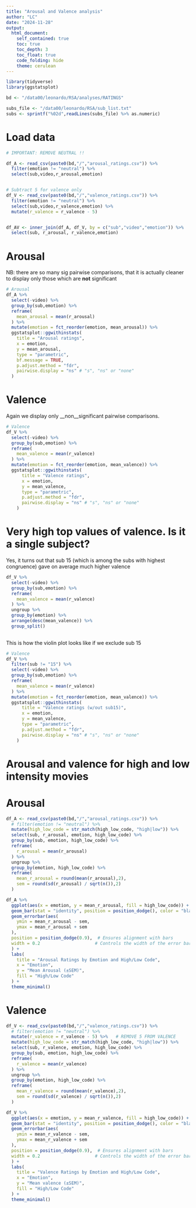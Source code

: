 ```yaml
---
title: "Arousal and Valence analysis"
author: "LC"
date: "2024-11-28"
output:
  html_document:
    self_contained: true
    toc: true
    toc_depth: 3
    toc_float: true
    code_folding: hide
    theme: cerulean 
---
```


```r
library(tidyverse)
library(ggstatsplot)

bd <- "/data00/leonardo/RSA/analyses/RATINGS"

subs_file <- "/data00/leonardo/RSA/sub_list.txt"
subs <- sprintf("%02d",readLines(subs_file) %>% as.numeric)
```


# Load data
```r
# IMPORTANT: REMOVE NEUTRAL !!

df_A <- read_csv(paste0(bd,"/","arousal_ratings.csv")) %>% 
  filter(emotion != "neutral") %>% 
  select(sub,video,r_arousal,emotion)


# Subtract 5 for valence only
df_V <- read_csv(paste0(bd,"/","valence_ratings.csv")) %>%
  filter(emotion != "neutral") %>% 
  select(sub,video,r_valence,emotion) %>% 
  mutate(r_valence = r_valence - 5)


df_AV <- inner_join(df_A, df_V, by = c("sub","video","emotion")) %>% 
  select(sub, r_arousal, r_valence,emotion)
```






# Arousal 
NB: there are so many sig pairwise comparisons, that it is actually cleaner to display only those
which are __not__ significant
```r
# Arousal
df_A %>%
  select(-video) %>% 
  group_by(sub,emotion) %>% 
  reframe(
    mean_arousal = mean(r_arousal)
  ) %>% 
  mutate(emotion = fct_reorder(emotion, mean_arousal)) %>%
  ggstatsplot::ggwithinstats(
    title = "Arousal ratings",
    x = emotion,
    y = mean_arousal,
    type = "parametric",
    bf.message = TRUE,
    p.adjust.method = "fdr",
    pairwise.display = "ns" # "s", "ns" or "none"
  )
```









# Valence
Again we display only __non__significant pairwise comparisons.

```r
# Valence
df_V %>%
  select(-video) %>% 
  group_by(sub,emotion) %>% 
  reframe(
    mean_valence = mean(r_valence)
  ) %>% 
  mutate(emotion = fct_reorder(emotion, mean_valence)) %>%
  ggstatsplot::ggwithinstats(
      title = "Valence ratings",
      x = emotion,
      y = mean_valence,
      type = "parametric",
      p.adjust.method = "fdr",
      pairwise.display = "ns" # "s", "ns" or "none"
    )

```

# Very high top values of valence. Is it a single subject?

Yes, it turns out that sub 15 (which is among the subs with highest congruence) gave
on average much higher valence

```r

df_V %>%
  select(-video) %>% 
  group_by(sub,emotion) %>% 
  reframe(
    mean_valence = mean(r_valence)
  ) %>% 
  ungroup %>% 
  group_by(emotion) %>% 
  arrange(desc(mean_valence)) %>% 
  group_split()
  
```

This is how the violin plot looks like if we exclude sub 15

```r
# Valence
df_V %>%
  filter(sub != "15") %>% 
  select(-video) %>% 
  group_by(sub,emotion) %>% 
  reframe(
    mean_valence = mean(r_valence)
  ) %>% 
  mutate(emotion = fct_reorder(emotion, mean_valence)) %>%
  ggstatsplot::ggwithinstats(
      title = "Valence ratings (w/out sub15)",
      x = emotion,
      y = mean_valence,
      type = "parametric",
      p.adjust.method = "fdr",
      pairwise.display = "ns" # "s", "ns" or "none"
    )
```

# Arousal and valence for high and low intensity movies

# Arousal
```r

df_A <- read_csv(paste0(bd,"/","arousal_ratings.csv")) %>% 
  # filter(emotion != "neutral") %>% 
  mutate(high_low_code = str_match(high_low_code, "high|low")) %>% 
  select(sub, r_arousal, emotion, high_low_code) %>% 
  group_by(sub, emotion, high_low_code) %>% 
  reframe(
    r_arousal = mean(r_arousal)
  ) %>% 
  ungroup %>% 
  group_by(emotion, high_low_code) %>% 
  reframe(
    mean_r_arousal = round(mean(r_arousal),2),
    sem = round(sd(r_arousal) / sqrt(n()),2)
  ) 

df_A %>% 
  ggplot(aes(x = emotion, y = mean_r_arousal, fill = high_low_code)) +
  geom_bar(stat = "identity", position = position_dodge(), color = "black") +
  geom_errorbar(aes(
    ymin = mean_r_arousal - sem, 
    ymax = mean_r_arousal + sem
  ), 
  position = position_dodge(0.9),  # Ensures alignment with bars
  width = 0.2                     # Controls the width of the error bars
  ) +
  labs(
    title = "Arousal Ratings by Emotion and High/Low Code",
    x = "Emotion",
    y = "Mean Arousal (±SEM)",
    fill = "High/Low Code"
  ) +
  theme_minimal()


```



# Valence
```r

df_V <- read_csv(paste0(bd,"/","valence_ratings.csv")) %>% 
  # filter(emotion != "neutral") %>% 
  mutate(r_valence = r_valence - 5) %>%   # REMOVE 5 FROM VALENCE
  mutate(high_low_code = str_match(high_low_code, "high|low")) %>% 
  select(sub, r_valence, emotion, high_low_code) %>% 
  group_by(sub, emotion, high_low_code) %>% 
  reframe(
    r_valence = mean(r_valence)
  ) %>% 
  ungroup %>% 
  group_by(emotion, high_low_code) %>% 
  reframe(
    mean_r_valence = round(mean(r_valence),2),
    sem = round(sd(r_valence) / sqrt(n()),2)
  ) 

df_V %>% 
  ggplot(aes(x = emotion, y = mean_r_valence, fill = high_low_code)) +
  geom_bar(stat = "identity", position = position_dodge(), color = "black") +
  geom_errorbar(aes(
    ymin = mean_r_valence - sem, 
    ymax = mean_r_valence + sem
  ), 
  position = position_dodge(0.9),  # Ensures alignment with bars
  width = 0.2                     # Controls the width of the error bars
  ) +
  labs(
    title = "Valence Ratings by Emotion and High/Low Code",
    x = "Emotion",
    y = "Mean valence (±SEM)",
    fill = "High/Low Code"
  ) +
  theme_minimal()


```












